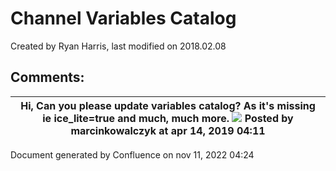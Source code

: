 
# Channel Variables Catalog 

 Created by  Ryan Harris, last modified on 2018.02.08

## Comments:

| Hi,  Can you please update variables catalog? As it's missing ie ice\_lite=true and much, much more. ![](/images/icons/contenttypes/comment_16.png) Posted by marcinkowalczyk at apr 14, 2019 04:11 |
| -------------------------------------------------------------------------------------------------------------------------------------------------------------------------------------------------- |

Document generated by Confluence on nov 11, 2022 04:24
